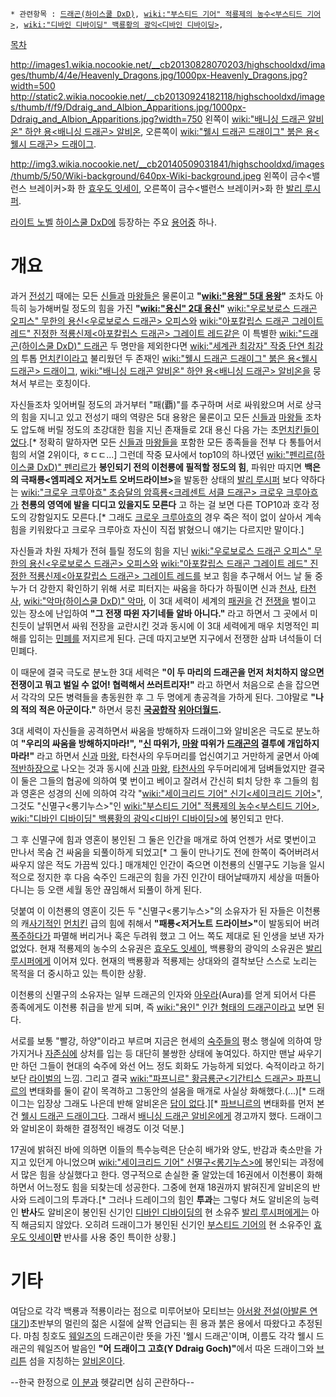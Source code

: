  * 관련항목 : [[드래곤(하이스쿨 DxD)]], [[wiki:"부스티드 기어" 적룡제의 농수<부스티드 기어>]], [[wiki:"디바인 디바이딩" 백룡황의 광익<디바인 디바이딩>]], 

'''{{{+1 二天龍}}}'''

[[목차]]

http://images1.wikia.nocookie.net/__cb20130828070203/highschooldxd/images/thumb/4/4e/Heavenly_Dragons.jpg/1000px-Heavenly_Dragons.jpg?width=500
http://static2.wikia.nocookie.net/__cb20130924182118/highschooldxd/images/thumb/f/f9/Ddraig_and_Albion_Apparitions.jpg/1000px-Ddraig_and_Albion_Apparitions.jpg?width=750
왼쪽이 [[wiki:"배니싱 드래곤 알비온" 하얀 용<배니싱 드래곤> 알비온]], 오른쪽이 [[wiki:"웰시 드래곤 드래이그" 붉은 용<웰시 드래곤> 드래이그]].

http://img3.wikia.nocookie.net/__cb20140509031841/highschooldxd/images/thumb/5/50/Wiki-background/640px-Wiki-background.jpeg
왼쪽이 금수<밸런스 브레이커>화 한 [[효우도 잇세이]], 오른쪽이 금수<밸런스 브레이커>화 한 [[발리 루시퍼]].

[[라이트 노벨]] [[하이스쿨 DxD]]에 등장하는 주요 [[용어]]중 하나.

= 개요 =
과거 [[전성기]] 때에는 모든 [[신]]들과 [[마왕]]들은 물론이고 '''"[[wiki:"용왕" 5대 용왕]]"''' 조차도 아득히 능가해버릴 정도의 힘을 가진 '''"[[wiki:"용신" 2대 용신]]"''' [[wiki:"우로보로스 드래곤 오피스" 무한의 용신<우로보로스 드래곤> 오피스]]와 [[wiki:"아포칼립스 드래곤 그레이트 레드" 진정한 적룡신제<아포칼립스 드래곤> 그레이트 레드]]같은 이 특별한 [[wiki:"드래곤(하이스쿨 DxD)" 드래곤]] 두 명만을 제외한다면 [[wiki:"세계관 최강자" 작중 단연 최강]]의 투톱 [[먼치킨]]이라고 불리웠던 두 존재인 [[wiki:"웰시 드래곤 드래이그" 붉은 용<웰시 드래곤> 드래이그]], [[wiki:"배니싱 드래곤 알비온" 하얀 용<배니싱 드래곤> 알비온]]을 뭉쳐서 부르는 호칭이다.

자신들조차 잊어버릴 정도의 과거부터 "패(覇)"를 추구하며 서로 싸워왔으며 서로 상극의 힘을 지니고 있고 전성기 때의 역량은 5대 용왕은 물론이고 모든 [[신]]들과 [[마왕]]들 조차도 압도해 버릴 정도의 초강대한 힘을 지닌 존재들로 2대 용신 다음 가는 초[[먼치킨]]들이었다.[* 정확히 말하자면 모든 [[신]]들과 [[마왕]]들을 포함한 모든 종족들을 전부 다 통틀어서 힘의 서열 2위이다, ㅎㄷㄷ...] 그런데 작중 묘사에서 top10의 하나였던 [[wiki:"펜리르(하이스쿨 DxD)" 펜리르]]가 '''봉인되기 전의 이천룡에 필적할 정도의 힘''', 파워만 따지면 '''백은의 극패룡<엠피레오 저거노트 오버드라이브>'''을 발동한 상태의 [[발리 루시퍼]] 보다 약하다는 [[wiki:"크로우 크루아흐" 초승달의 암흑룡<크레센트 서클 드래곤> 크로우 크루아흐]]가 '''천룡의 영역에 발을 디디고 있을지도 모른다''' 고 하는 걸 보면 다른 TOP10과 호각 정도의 강함일지도 모른다.[* 그래도 [[크로우 크루아흐]]의 경우 죽은 적이 없이 살아서 계속 힘을 키워왔다고 크로우 크루아흐 자신이 직접 밝혔으니 얘기는 다르지만 말이다.]

자신들과 차원 자체가 전혀 틀릴 정도의 힘을 지닌 [[wiki:"우로보로스 드래곤 오피스" 무한의 용신<우로보로스 드래곤> 오피스]]와 [[wiki:"아포칼립스 드래곤 그레이트 레드" 진정한 적룡신제<아포칼립스 드래곤> 그레이트 레드]]를 보고 힘을 추구해서 어느 날 둘 중 누가 더 강한지 확인하기 위해 서로 피터지는 싸움을 하다가 하필이면 신과 [[천사]], [[타천사]], [[wiki:"악마(하이스쿨 DxD)" 악마]], 이 3대 세력이 세계의 [[패권]]을 건 [[전쟁]]을 벌이고 있는 장소에 난입하여 '''"그 전쟁 따윈 자기네들 알바 아니다."''' 라고 하면서 그 곳에서 미친듯이 날뛰면서 싸워 전장을 교란시킨 것과 동시에 이 3대 세력에게 매우 치명적인 피해를 입히는 [[민폐]]를 저지르게 된다. 근데 따지고보면 지구에서 전쟁한 삼파 녀석들이 더 민폐다.

이 때문에 결국 극도로 분노한 3대 세력은 '''"이 두 마리의 드래곤을 먼저 처치하지 않으면 전쟁이고 뭐고 벌일 수 없어! 협력해서 쓰러트리자!"''' 라고 하면서 처음으로 손을 잡으면서 각각의 모든 병력들을 총동원한 후 그 두 명에게 총공격을 가하게 된다. 그야말로 '''"나의 적의 적은 아군이다."''' 하면서 뭉친 '''[[국공합작]] [[위아더월드]].'''

3대 세력이 자신들을 공격하면서 싸움을 방해하자 드래이그와 알비온은 극도로 분노하여 '''"우리의 싸움을 방해하지마라!", "[[신]] 따위가, [[마왕]] 따위가 [[드래곤]]의 결투에 개입하지 마라!"''' 라고 하면서 [[신]]과 [[마왕]], 타천사의 우두머리를 업신여기고 거만하게 굴면서 아예 [[적반하장]]으로 나오는 것과 동시에 [[신]]과 [[마왕]], [[타천사]]의 우두머리에게 덤벼들었지만 결국 이 둘은 그들의 협공에 의하여 몇 번이고 베이고 잘려서 간신히 퇴치 당한 후 그들의 힘과 영혼은 성경의 신에 의하여 각각 "[[wiki:"세이크리드 기어" 신기<세이크리드 기어>]]", 그것도 "신멸구<롱기누스>"인 [[wiki:"부스티드 기어" 적룡제의 농수<부스티드 기어>]], [[wiki:"디바인 디바이딩" 백룡황의 광익<디바인 디바이딩>]]에 봉인되고 만다.

그 후 신멸구에 힘과 영혼이 봉인된 그 둘은 인간을 매개로 하여 언젠가 서로 몇번이고 만나서 목숨 건 싸움을 되풀이하게 되었고[* 그 둘이 만나기도 전에 한쪽이 죽어버려서 싸우지 않은 적도 가끔씩 있다.] 매개체인 인간이 죽으면 이천룡의 신멸구도 기능을 일시적으로 정지한 후 다음 숙주인 드래곤의 힘을 가진 인간이 태어날때까지 세상을 떠돌아 다니는 등 오랜 세월 동안 끊임해서 되풀이 하게 된다. 

덧붙여 이 이천룡의 영혼이 깃든 두 "신멸구<롱기누스>"의 소유자가 된 자들은 이천룡의 캐[[사기]]적인 [[먼치킨]] 급의 힘에 취해서 '''"패룡<저거노트 드라이브>"'''이 발동되어 버려 [[폭주]]하다가 파멸해 버리거나 혹은 두려워 했고 그 어느 쪽도 제대로 된 인생을 보낸 자가 없었다. 현재 적룡제의 농수의 소유권은 [[효우도 잇세이]], 백룡황의 광익의 소유권은 [[발리 루시퍼]]에게 이어져 있다. 현재의 백룡황과 적룡제는 상대와의 결착보단 스스로 노리는 목적을 더 중시하고 있는 특이한 상황. 

이천룡의 신멸구의 소유자는 일부 드래곤의 인자와 [[아우라]](Aura)를 얻게 되어서 다른 종족에게도 이천룡 취급을 받게 되며, 즉 [[wiki:"용인" 인간 형태의 드래곤]]이라고 보면 된다.

서로를 보통 "빨강, 하양"이라고 부르며 지금은 현세의 [[숙주]]들의 평소 행실에 의하여 망가지거나 [[자존심]]에 상처를 입는 등 대단히 불쌍한 상태에 놓여있다. 하지만 맨날 싸우기만 하던 그들이 현대의 숙주에 와선 어느 정도 회화도 가능하게 되었다. 숙적이라고 하기 보단 [[라이벌]]의 느낌. 그리고 결국 [[wiki:"파프니르" 황금룡군<기간티스 드래곤> 파프니르]]의 변태화를 둘이 같이 목격하고 그동안의 설움을 매개로 사실상 화해했다.(...)[* 드래이그는 입장상 그래도 나은데 반해 알비온은 [[답이 없다]].][* [[파브니르]]의 변태화를 먼저 본 건 [[웰시 드래곤 드래이그]]다. 그래서 [[배니싱 드래곤 알비온]]에게 경고까지 했다. 드래이그와 알비온이 화해한 결정적인 배경도 이것 덕분.]

17권에 밝혀진 바에 의하면 이들의 특수능력은 단순히 배가와 양도, 반감과 축소만을 가지고 있던게 아니었으며 [[wiki:"세이크리드 기어" 신멸구<롱기누스>]]에 봉인되는 과정에서 많은 힘을 상실했다고 한다. 영구적으로 손실한 줄 알았는데 16권에서 이천룡이 화해하면서 어느정도 힘을 되찾는데 성공한다. 그중에 현재 18권까지 밝혀진게 알비온의 반사와 드레이그의 투과다.[* 그러나 드레이그의 힘인 '''투과'''는 그렇다 쳐도 알비온의 능력인 '''반사'''도 알비온이 봉인된 신기인 [[디바인 디바이딩]]의 현 소유주 [[발리 루시퍼]]에게는 아직 해금되지 않았다. 오히려 드래이그가 봉인된 신기인 [[부스티드 기어]]의 현 소유주인 [[효우도 잇세이]]'''만''' 반사를 사용 중인 특이한 상황.]

= 기타 =
여담으로 각각 백룡과 적룡이라는 점으로 미루어보아 모티브는 [[아서왕 전설]]([[아발론 연대기]])초반부의 멀린의 젊은 시절에 살짝 언급되는 흰 용과 붉은 용에서 따왔다고 추정된다. 마침 칭호도 [[웨일즈]]의 드래곤이란 뜻을 가진 '웰시 드래곤'이며, 이름도 각각 웰시 드래곤의 웨일즈어 발음인 '''"어 드래이그 고흐(Y Ddraig Goch)"'''에서 따온 드래이그와 [[브리튼]] 섬을 지칭하는 [[알비온]]이다.

--한국 한정으로 [[이청용|이 분]]과 헷갈리면 심히 곤란하다--
